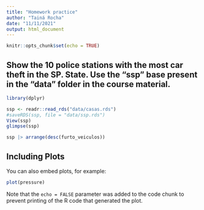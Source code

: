 ```yaml
---
title: "Homework practice"
author: "Tainá Rocha"
date: "11/11/2021"
output: html_document
---
```


```r
knitr::opts_chunk$set(echo = TRUE)
```

## Show the 10 police stations with the most car theft in the SP. State.  Use the “ssp” base present in the “data” folder in the course material.

```r
library(dplyr)

ssp <- readr::read_rds("data/casas.rds")
#saveRDS(ssp, file = "data/ssp.rds")
View(ssp)
glimpse(ssp)

ssp |> arrange(desc(furto_veiculos))

```

## Including Plots

You can also embed plots, for example:

```r
plot(pressure)
```

Note that the `echo = FALSE` parameter was added to the code chunk to prevent printing of the R code that generated the plot.
